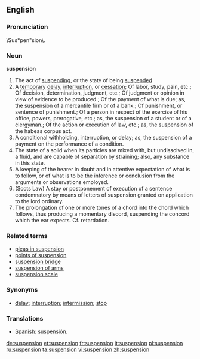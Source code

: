 ==English==
===Pronunciation===
\Sus*pen"sion\.

===Noun===
'''suspension'''
# The act of [[suspending]], or the state of being [[suspended]]
# A [[temporary]] [[delay]], [[interruption]], or [[cessation]]; Of labor, study, pain, etc.; Of decision, determination, judgment, etc.; Of judgment or opinion in view of evidence to be produced.; Of the payment of what is due; as, the suspension of a mercantile firm or of a bank.; Of punishment, or sentence of punishment.; Of a person in respect of the exercise of his office, powers, prerogative, etc.; as, the suspension of a student or of a clergyman.; Of the action or execution of law, etc.; as, the suspension of the habeas corpus act.
# A conditional withholding, interruption, or delay; as, the suspension of a payment on the performance of a condition.
# The state of a solid when its particles are mixed with, but undissolved in, a fluid, and are capable of separation  by straining; also, any substance in this state.
# A keeping of the hearer in doubt and in attentive expectation of what is to follow, or of what is to be the inference or conclusion from the arguments or observations employed.
# (Scots Law) A stay or postponement of execution of a sentence condemnatory by means of letters of suspension granted on application to the lord ordinary.
# The prolongation of one or more tones of a chord into the chord which follows, thus producing a momentary discord, suspending the concord which the ear expects. Cf. retardation.
===Related terms===
*[[pleas in suspension]]
*[[points of suspension]]
*[[suspension bridge]]
*[[suspension of arms]]
*[[suspension scale]]
===Synonyms===
* [[delay]]; [[interruption]]; [[intermission]]; [[stop]]

===Translations===
*[[Spanish]]: suspensión.

[[de:suspension]]
[[et:suspension]]
[[fr:suspension]]
[[it:suspension]]
[[pl:suspension]]
[[ru:suspension]]
[[ta:suspension]]
[[vi:suspension]]
[[zh:suspension]]